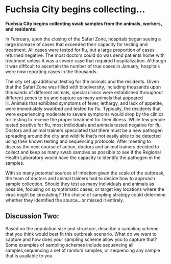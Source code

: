 # Fuchsia City begins collecting...

**Fuchsia City begins collecting swab samples from the animals, workers, and residents:**

In February, upon the closing of the Safari Zone, hospitals began seeing a large increase of cases that exceeded their capacity for testing and treatment. All cases were tested for flu, but a large proportion of cases returned negative. The most doctors could do was send patients home with treatment unless it was a severe case that required hospitalization. Although it was difficult to ascertain the number of true cases in January, hospitals were now reporting cases in the thousands. 

The city set up additional testing for the animals and the residents. Given that the Safari Zone was filled with biodiversity, including thousands upon thousands of different animals, special clinics were established throughout different zones to try and capture as many animals that appeared ill. Animals that exhibited symptoms of fever, lethargy, and lack of appetite, were immediately swabbed and tested for flu. Typically, the residents that were experiencing moderate to severe symptoms would drop by the clinics for testing to receive the proper treatment for their illness. While few people tested positive for flu, most individuals and animals tested negative for flu. Doctors and animal trainers speculated that there must be a new pathogen spreading around the city and wildlife that’s not easily able to be detected using their known testing and sequencing protocols. After meeting to discuss the next course of action, doctors and animal trainers decided to collect and keep as many swab samples as possible to see if the Regional Health Laboratory would have the capacity to identify the pathogen in the samples. 

With so many potential sources of infection given the scale of the outbreak, the team of doctors and animal trainers had to decide how to approach sample collection. Should they test as many individuals and animals as possible, focusing on symptomatic cases, or target key locations where the virus might be circulating? The choice of sampling strategy could determine whether they identified the source...or missed it entirely.

## Discussion Two:

Based on the population size and structure, describe a sampling scheme that you think would best fit this outbreak scenario. What do we want to capture and how does your sampling scheme allow you to capture that? Some examples of sampling schemes include sequencing all samples,sequencing a set of random samples, or sequencing any sample that is available to you. 


